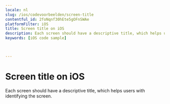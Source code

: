 ```yaml
---
locale: nl
slug: /ios/codevoorbeelden/screen-title
contentful_id: 2foNqnf30hEte5gOFnSWAe
platformFilter: iOS
title: Screen title on iOS
description: Each screen should have a descriptive title, which helps users with identifying the screen.
keywords: [iOS code sample]


	
---
```


# Screen title on iOS

Each screen should have a descriptive title, which helps users with identifying the screen.

<CodeSample id="screen-title" locale="nl" platform="ios"/>